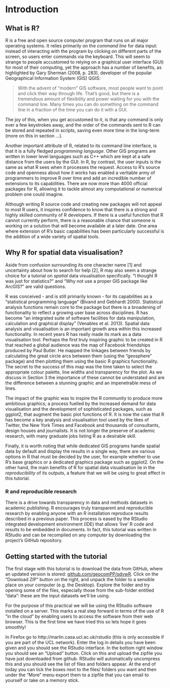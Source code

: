 Introduction
============

What is R?
----------

R is a free and open source computer program that runs on all major
operating systems. It relies primarily on the *command line* for data
input: instead of interacting with the program by clicking on different parts of the screen, so users enter commands
via the keyboard. This will seem to strange to people accustomed to
relying on a graphical user interface (GUI) for most of their computing, yet the
approach has a number of benefits, as highlighted by Gary Sherman (2008,
p. 283), developer of the popular Geographical Information System (GIS) QGIS:

> With the advent of “modern” GIS software, most people want to point
> and click their way through life. That’s good, but there is a
> tremendous amount of flexibility and power waiting for you with the
> command line. Many times you can do something on the command line in a
> fraction of the time you can do it with a GUI.

The joy of this, when you get accustomed to it, is that any command is
only ever a few keystrokes away, and the order of the commands sent to R
can be stored and repeated in scripts, saving even more time in the
long-term (more on this in section ...).

Another important attribute of R, related to its command line interface,
is that it is a fully fledged *programming language*. Other GIS programs
are written in lower level languages such as C++ which are kept at a
safe distance from the users by the GUI. In R, by contrast, the user inputs is the same
as what R sees when it processes the request. Access to
R's source code and openness about how it works has enabled a veritable
army of programmers to improve R over time and add an incredible number
of extensions to its capabilities. There
are now more than 4000 official packages for R, allowing it to tackle
almost any computational or numerical problem one could imagine.

Although writing R source code and creating new packages will not appeal
to most R users, it inspires confidence to know that there is a strong
and highly skilled community of R developers. If there is a useful
function that R cannot currently perform, there is a reasonable
chance that someone is working on a solution that will become available
at a later date. One area
where extension of R's basic capabilities has been particularly
successful is the addition of a wide variety of spatial tools.


Why R for spatial data visualisation?
-------------------------------------

Aside from confusion surrounding its one character name [1] and 
uncertainty about how to search for help [2],
R may also seem a strange choice for a tutorial on
*spatial* data visualisation specifically. "I thought R was just for
statistics?" and "Why not use a proper GIS package like ArcGIS?" are valid
questions.

R was conceived - and is
still primarily known - for its capabilities as a "statistical programming language" (Bivand
and Gebhardt 2000). 
Statistical analysis functions remain core to the package but there is a
broadening of functionality to reflect a growing user base across disciplines.
R has become "an integrated suite of software facilities for data manipulation,
calculation and graphical display" (Venables et al. 2013). 
Spatial data analysis and visualisation is an important growth area within this 
increased functionality.
In recent years R has really made its mark as a data visualisation tool. Perhaps the first truly inspiring graphic to be created in R that reached a global audience was the map of Facebook friendships produced by Paul Butler. He mapped the linkages between friends by calculating the great circle arcs between them (using the “geosphere” package) and then plotting them using the basic R graphics functionality. The secret to the success of this map was the time taken to select the appropriate colour palette, line widths and transparency for the plot. As we discuss in Section 3 the importance of these cannot be understated and are the difference between a stunning graphic and an impenetrable mess of lines.

The impact of the graphic was to inspire the R community to produce more ambitious graphics; a process fuelled by the increased demand for data visualisation and the development of sophisticated packages, such as ggplot2, that augment the basic plot functions of R. It is now the case that R has become a key analysis and visualisation tool used by the likes of Twitter, the New York Times and Facebook and thousands of consultants, design houses and journalists. It is not longer the preserve of academic research, with many graduate jobs listing R as a desirable skill. 

Finally, it is worth noting that while dedicated GIS programs handle spatial data by default and
display the results in a single way, there are various options in R that
must be decided by the user, for example whether to use R's base
graphics or a dedicated graphics package such as ggplot2. On the other
hand, the main benefits of R for spatial data visualisation lie in the
*reproducibility* of its outputs, a feature that we will be using to
great effect in this tutorial.

### R and reproducible research

There is a drive towards transparency in data and methods datasets in academic publishing. 
R encourages truly transparent and reproducible research by enabling anyone with an 
R installation reproduce results described in a previous paper. 
This process is eased by the RStudio integrated development environment (IDE) 
that allows 'live' R code and results to be embedded in documents. 
In fact, this tutorial was written in RStudio and can be recompiled on 
any computer by downloading the project's GitHub repository.

## Getting started with the tutorial

The first stage with this tutorial is to download the data from GitHub, 
where an updated version is stored: [github.com/geocomPP/sdvwR](https://github.com/geocomPP/sdvwR). 
Click on the "Download ZIP" button on the right, and unpack the folder to a sensible place
on your computer (e.g. the Desktop). Explore the folder and try opening some of the files, 
especially those from the sub-folder entitled "data": these are the input datasets we'll be using.

For the purpose of this practical we will be using the RStudio software installed on a server. This marks a real step forward in terms of the use of R "in the cloud" by enabling users to access the software from their web browser. This is the first time we have tried this so lets hope it goes smoothly!

In Firefox go to http://marlin.casa.ucl.ac.uk/rstudio (this is only accessible if you are part of the UCL network). Enter the log in details you have been given and you should see the RStudio interface. In the bottom right window you should see an "Upload" button. Click on this and upload the zipfile you have just downloaded from github. RStudio will automatically uncompress this and you should see the list of files and folders appear. At the end of today you can tick the boxes next to the files/ folders you want and then under the "More" menu export them to a zipfile that you can email to yourself or take on a memory stick.




